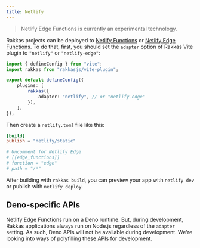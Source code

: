 ```yaml
---
title: Netlify
---
```


> Netlify Edge Functions is currently an experimental technology.

Rakkas projects can be deployed to [Netlify Functions](https://www.netlify.com/products/functions/) or [Netlify Edge Functions](https://docs.netlify.com/netlify-labs/experimental-features/edge-functions/). To do that, first, you should set the `adapter` option of Rakkas Vite plugin to `"netlify"` or `"netlify-edge"`:

```ts
import { defineConfig } from "vite";
import rakkas from "rakkasjs/vite-plugin";

export default defineConfig({
	plugins: [
		rakkas({
			adapter: "netlify", // or "netlify-edge"
		}),
	],
});
```

Then create a `netlify.toml` file like this:

```toml
[build]
publish = "netlify/static"

# Uncomment for Netlify Edge
# [[edge_functions]]
# function = "edge"
# path = "/*"
```

After building with `rakkas build`, you can preview your app with `netlify dev` or publish with `netlify deploy`.

## Deno-specific APIs

Netlify Edge Functions run on a Deno runtime. But, during development, Rakkas applications always run on Node.js regardless of the `adapter` setting. As such, Deno APIs will not be available during development. We're looking into ways of polyfilling these APIs for development.
